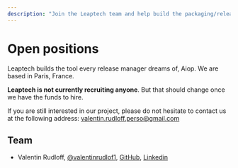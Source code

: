 ```yaml
---
description: "Join the Leaptech team and help build the packaging/release management tool of tomorrow."
---
```


# Open positions

Leaptech builds the tool every release manager dreams of, Aiop. We are based in Paris, France.

**Leaptech is not currently recruiting anyone**. But that should change once we have the funds to hire.

If you are still interested in our project, please do not hesitate to contact us at the following address: valentin.rudloff.perso@gmail.com

## Team

- Valentin Rudloff, [@valentinrudlof1](https://x.com/valentinrudlof1), [GitHub](https://github.com/Gamma-Software), [Linkedin](https://www.linkedin.com/in/rudloffvalentin/)